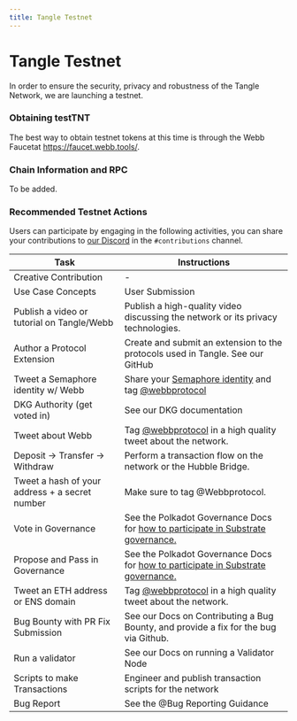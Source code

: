 ```yaml
---
title: Tangle Testnet
---
```



# Tangle Testnet

In order to ensure the security, privacy and robustness of the Tangle Network, we are launching a testnet. 

### Obtaining testTNT

The best way to obtain testnet tokens at this time is through the Webb Faucetat https://faucet.webb.tools/.


### Chain Information and RPC

To be added.


### Recommended Testnet Actions

Users can participate by engaging in the following activities, you can share your contributions to [our Discord](https://webb.tools/community) in the `#contributions` channel.

| Task                                           | Instructions                                                                                                                                       |
| ---------------------------------------------- | -------------------------------------------------------------------------------------------------------------------------------------------------- |
| Creative Contribution                          | -                                                                                                                                                  |
| Use Case Concepts                              | User Submission | Write an article discussing a use case for the technologies Tangle uses!                                                                           |
| Publish a video or tutorial on Tangle/Webb     | Publish a high-quality video discussing the network or its privacy technologies.                                                                   |
| Author a Protocol Extension                    |  Create and submit an extension to the protocols used in Tangle. See our GitHub                                                                     |
| Tweet a Semaphore identity w/ Webb             |  Share your [Semaphore identity](https://semaphore.appliedzkp.org/docs/guides/identities) and tag [@webbprotocol](https://twitter.com/webbprotocol) |
| DKG Authority (get voted in)                   |  See our DKG documentation                                                                                                                          |
| Tweet about Webb                               | Tag [@webbprotocol](https://twitter.com/webbprotocol) in a high quality tweet about the network.                                                   |
| Deposit → Transfer → Withdraw                  |  Perform a transaction flow on the network or the Hubble Bridge.                                                                                    |
| Tweet a hash of your address + a secret number |  Make sure to tag @Webbprotocol.                                                                                                                    |
| Vote in Governance                             |  See the Polkadot Governance Docs for [how to participate in Substrate governance.](https://wiki.polkadot.network/docs/maintain-guides-democracy)   |
| Propose and Pass in Governance                 |  See the Polkadot Governance Docs for [how to participate in Substrate governance.](https://wiki.polkadot.network/docs/maintain-guides-democracy)   |
| Tweet an ETH address or ENS domain             | Tag [@webbprotocol](https://twitter.com/webbprotocol) in a high quality tweet about the network.                                                   |
| Bug Bounty with PR Fix Submission              | See our Docs on Contributing a Bug Bounty, and provide a fix for the bug via Github.                                                               |
| Run a validator                                | See our Docs on running a Validator Node                                                                                                           |
| Scripts to make Transactions                   | Engineer and publish transaction scripts for the network                                                                                           |
| Bug Report                                     |  See the @Bug Reporting Guidance                                                                                                                    |
